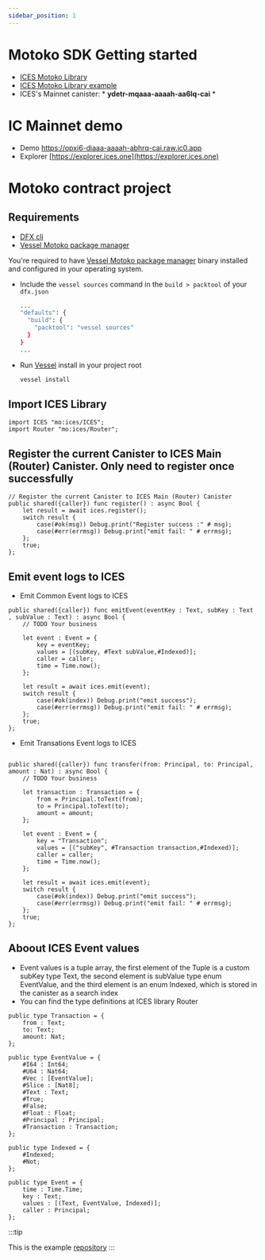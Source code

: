 ```yaml
---
sidebar_position: 1
---
```


# Motoko SDK Getting started
* [ICES Motoko Library](https://github.com/icpfans-xyz/ices-motoko-library)
* [ICES Motoko Library example](https://github.com/icpfans-xyz/ices-contract/tree/main/example/motoko)
* ICES's Mainnet canister: * **ydetr-mqaaa-aaaah-aa6lq-cai** *  

# IC Mainnet demo
* Demo https://opxi6-diaaa-aaaah-abhrq-cai.raw.ic0.app
* Explorer [https://explorer.ices.one](https://explorer.ices.one)

#  **Motoko** contract project 

## Requirements

  - [DFX cli](https://smartcontracts.org/docs/quickstart/local-quickstart.html)
  - [Vessel Motoko package manager](https://github.com/dfinity/vessel) 

You're required to have [Vessel Motoko package manager](https://github.com/dfinity/vessel) binary installed and configured in your operating system.

- Include the `vessel sources` command in the `build > packtool` of your `dfx.json`

  ```sh
  ...
  "defaults": {
    "build": {
      "packtool": "vessel sources"
    }
  }
  ...
  ```
  
- Run [Vessel](https://github.com/dfinity/vessel/releases) install in your project root 

  ```sh
  vessel install
  ```

## Import ICES Library

```
import ICES "mo:ices/ICES";
import Router "mo:ices/Router";
```

## Register the current Canister to ICES Main (Router) Canister. Only need to register once successfully

```
// Register the current Canister to ICES Main (Router) Canister
public shared({caller}) func register() : async Bool {
    let result = await ices.register();
    switch result {
        case(#ok(msg)) Debug.print("Register success :" # msg);
        case(#err(errmsg)) Debug.print("emit fail: " # errmsg);
    };
    true;
};
```

## Emit event logs to ICES

* Emit Common  Event logs to ICES 

```
public shared({caller}) func emitEvent(eventKey : Text, subKey : Text
, subValue : Text) : async Bool {
    // TODO Your business

    let event : Event = {
        key = eventKey;
        values = [(subKey, #Text subValue,#Indexed)];
        caller = caller;
        time = Time.now();
    };

    let result = await ices.emit(event);
    switch result {
        case(#ok(index)) Debug.print("emit success");
        case(#err(errmsg)) Debug.print("emit fail: " # errmsg);
    };
    true;
};
```

* Emit Transations  Event logs to ICES 

```

public shared({caller}) func transfer(from: Principal, to: Principal, amount : Nat) : async Bool {
    // TODO Your business

    let transaction : Transaction = {
        from = Principal.toText(from);
        to = Principal.toText(to);
        amount = amount;
    };
    
    let event : Event = {
        key = "Transaction";
        values = [("subKey", #Transaction transaction,#Indexed)];
        caller = caller;
        time = Time.now();
    };
    
    let result = await ices.emit(event);
    switch result {
        case(#ok(index)) Debug.print("emit success");
        case(#err(errmsg)) Debug.print("emit fail: " # errmsg);
    };
    true;
};

```

## Aboout ICES Event values 
- Event values is a tuple array, the first element of the Tuple is a custom subKey type Text, the second element is subValue type enum EventValue, and the third element is an enum Indexed, which is stored in the canister as a search index
- You can find the type definitions at ICES library Router
```
public type Transaction = {
    from : Text;
    to: Text;
    amount: Nat;
};

public type EventValue = {
    #I64 : Int64;
    #U64 : Nat64;
    #Vec : [EventValue];
    #Slice : [Nat8];
    #Text : Text;
    #True;
    #False;
    #Float : Float;
    #Principal : Principal;
    #Transaction : Transaction;
};

public type Indexed = {
    #Indexed;
    #Not;
};

public type Event = {
    time : Time.Time;
    key : Text;
    values : [(Text, EventValue, Indexed)];
    caller : Principal;
};
```
:::tip

This is the example  [repository](https://github.com/icpfans-xyz/ices-motoko-library/tree/main/example)
:::
